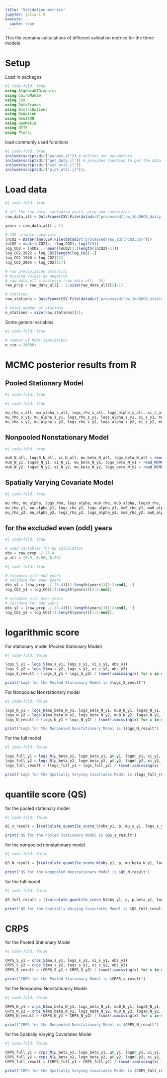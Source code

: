 ```yaml
---
title: "Validation metrics"
jupyter: julia-1.9
execute:
  cache: true
---
```


This file contains calculations of different validation metrics for the three models

# Setup

Load in packages

```julia
#| code-fold: true
using AlgebraOfGraphics
using CairoMakie
using CSV
using DataFrames
using Distributions
using DrWatson
using GeoJSON
using GeoMakie
using HTTP
using Plots;
```

load commonly used functions

```julia
#| code-fold: true
include(scriptsdir("params.jl")) # defines our parameters
include(scriptsdir("get_data.jl")) # provides function to get the data
include(scriptsdir("cal_util.jl"))
include(scriptsdir("plot_util.jl"));
```

# Load data

```julia
#| code-fold: true

# all the raw data, including years, prcp and covariates
raw_data_all = DataFrame(CSV.File(datadir("processed/raw_1d/GHCN_daily_30y.csv")))

years = raw_data_all[:, 1]

# CO2 climate covariate
lnCO2 = DataFrame(CSV.File(datadir("processed/raw_1d/lnCO2.csv")))
lnCO2 = vcat(lnCO2[:, :log_CO2], log(525))
log_CO2 = lnCO2 .- mean(lnCO2[1:(length(lnCO2)-1)])
log_CO2_2022 = log_CO2[length(log_CO2)-1]
log_CO2_1940 = log_CO2[52]
log_CO2_2005 = log_CO2[117]

# raw precipiation intensity
# missing values as negative
# raw_data_all = coalesce.(raw_data_all, -99)
raw_prcp = raw_data_all[:, 2:size(raw_data_all)[2]-1]

# stations
raw_stations = DataFrame(CSV.File(datadir("processed/raw_1d/GHCN_stations_30y.csv")))

# total number of stations
n_stations = size(raw_stations)[1];
```

Some general variables

```julia
#| code-fold: true

# number of MCMC simulations
n_sim = 20000;
```

# MCMC posterior results from R

## Pooled Stationary Model

```julia
#| code-fold: true

#| code-fold: true

mu_rho_s_all, mu_alpha_s_all, logs_rho_s_all, logs_alpha_s_all, xi_s_all, mu_s_all, logs_s_all = read_MCMC_results_S("processed/1d_results/model_S_all_10Kruns.csv", n_stations)
mu_rho_s_y1, mu_alpha_s_y1, logs_rho_s_y1, logs_alpha_s_y1, xi_s_y1, mu_s_y1, logs_s_y1 = read_MCMC_results_S("processed/1d_results/model_S_y1_10Kruns.csv", n_stations)
mu_rho_s_y2, mu_alpha_s_y2, logs_rho_s_y2, logs_alpha_s_y2, xi_s_y2, mu_s_y2, logs_s_y2 = read_MCMC_results_S("processed/1d_results/model_S_y2_10Kruns.csv", n_stations);
```

## Nonpooled Nonstationary Model

```julia
#| code-fold: true

mu0_N_all, logs0_N_all, xi_N_all, mu_beta_N_all, logs_beta_N_all = read_MCMC_results_N("processed/1d_results/model_N_all_10Kruns.csv", n_stations)
mu0_N_y1, logs0_N_y1, xi_N_y1, mu_beta_N_y1, logs_beta_N_y1 = read_MCMC_results_N("processed/1d_results/model_N_y1_10Kruns.csv", n_stations)
mu0_N_y2, logs0_N_y2, xi_N_y2, mu_beta_N_y2, logs_beta_N_y2 = read_MCMC_results_N("processed/1d_results/model_N_y2_10Kruns.csv", n_stations);
```

## Spatially Varying Covariate Model

```julia
#| code-fold: true

mu_rho, mu_alpha, logs_rho, logs_alpha, mu0_rho, mu0_alpha, logs0_rho, logs0_alpha, xi_all, μ_beta_all, logσ_beta_all, μ0_all, logσ0_all = read_MCMC_results_full_diffRho("processed/1d_results/model_full_all_10Kruns.csv", n_stations)
mu_rho_y1, mu_alpha_y1, logs_rho_y1, logs_alpha_y1, mu0_rho_y1, mu0_alpha_y1, logs0_rho_y1, logs0_alpha_y1, xi_y1, μ_beta_y1, logσ_beta_y1, μ0_y1, logσ0_y1 = read_MCMC_results_full_diffRho("processed/1d_results/model_full_ally1_10Kruns.csv", n_stations)
mu_rho_y2, mu_alpha_y2, logs_rho_y2, logs_alpha_y2, mu0_rho_y2, mu0_alpha_y2, logs0_rho_y2, logs0_alpha_y2, xi_y2, μ_beta_y2, logσ_beta_y2, μ0_y2, logσ0_y2 = read_MCMC_results_full_diffRho("processed/1d_results/model_full_ally2_10Kruns.csv", n_stations);
```

## for the excluded even (odd) years

```julia
#| code-fold: true

# used variables for QS calculation
obs = raw_prcp ./ 25.4
p_all = [0.9, 0.98, 0.99]
```

```julia
#| code-fold: true

# estimate with odd years
# validate for even years
obs_y1 = (raw_prcp ./ 25.4)[(1:length(years))[2:2:end], :]
log_CO2_y1 = log_CO2[(1:length(years))[2:2:end]]

# estimate with even years
# validate for odd years
obs_y2 = (raw_prcp ./ 25.4)[(1:length(years))[1:2:end], :]
log_CO2_y2 = log_CO2[(1:length(years))[1:2:end]];
```

# logarithmic score

For stationary model (Pooled Stationary Model)

```julia
#| code-fold: false

logs_S_y1 = logs_S(mu_s_y1, logs_s_y1, xi_s_y1, obs_y1)
logs_S_y2 = logs_S(mu_s_y2, logs_s_y2, xi_s_y2, obs_y2)
logs_S_result = (logs_S_y1 + logs_S_y2) / (sum(!ismissing(x) for x in eachcol(obs) for x in x))

print("LogS for the Pooled Stationary Model is $logs_S_result")
```

For Nonpooled Nonstationary model

```julia
#| code-fold: false

logs_N_y1 = logs_N(mu_beta_N_y1, logs_beta_N_y1, mu0_N_y1, logs0_N_y1, xi_N_y1, log_CO2_y1, obs_y1, "nonpooled")
logs_N_y2 = logs_N(mu_beta_N_y2, logs_beta_N_y2, mu0_N_y2, logs0_N_y2, xi_N_y2, log_CO2_y2, obs_y2, "nonpooled")
logs_N_result = (logs_N_y1 + logs_N_y2) / (sum(!ismissing(x) for x in eachcol(obs) for x in x))

print("LogS for the Nonpooled Nonstationary Model is $logs_N_result")
```

For the full model

```julia
#| code-fold: false

logs_full_y1 = logs_N(μ_beta_y1, logσ_beta_y1, μ0_y1, logσ0_y1, xi_y1, log_CO2_y1, obs_y1, "pooled")
logs_full_y2 = logs_N(μ_beta_y2, logσ_beta_y2, μ0_y2, logσ0_y2, xi_y2, log_CO2_y2, obs_y2, "pooled")
logs_full_result = (logs_full_y1 + logs_full_y2) / (sum(!ismissing(x) for x in eachcol(obs) for x in x))

print("LogS for the Spatially Varying Covariates Model is $logs_full_result")
```

# quantile score (QS)

for the pooled stationary model

```julia
#| code-fold: false

QS_s_result = [(calculate_quantile_score_S(obs_y1, p, mu_s_y1, logs_s_y1, xi_s_y1) + calculate_quantile_score_S(obs_y2, p, mu_s_y2, logs_s_y2, xi_s_y2)) / sum(!ismissing(x) for x in eachcol(obs) for x in x) for p in p_all]

print("QS for the Pooled Stationary Model is $QS_s_result")
```

for the nonpooled nonstationary model

```julia
#| code-fold: false

QS_N_result = [(calculate_quantile_score_N(obs_y1, p, mu_beta_N_y1, logs_beta_N_y1, mu0_N_y1, logs0_N_y1, xi_N_y1, log_CO2_y1, "nonpooled") + calculate_quantile_score_N(obs_y2, p, mu_beta_N_y2, logs_beta_N_y2, mu0_N_y2, logs0_N_y2, xi_N_y2, log_CO2_y2, "nonpooled")) / sum(!ismissing(x) for x in eachcol(obs) for x in x) for p in p_all]

print("QS for the Nonpooled Nonstationary Model is $QS_N_result")
```

for the full model

```julia
#| code-fold: false

QS_full_result = [(calculate_quantile_score_N(obs_y1, p, μ_beta_y1, logσ_beta_y1, μ0_y1, logσ0_y1, xi_y1, log_CO2_y1, "pooled") + calculate_quantile_score_N(obs_y2, p, μ_beta_y2, logσ_beta_y2, μ0_y2, logσ0_y2, xi_y2, log_CO2_y2, "pooled")) / sum(!ismissing(x) for x in eachcol(obs) for x in x) for p in p_all]

print("QS for the Spatially Varying Covariates Model is $QS_full_result")
```

# CRPS

for the Pooled Stationary Model

```julia
#| code-fold: false

CRPS_S_y1 = crps_S(mu_s_y1, logs_s_y1, xi_s_y1, obs_y1)
CRPS_S_y2 = crps_S(mu_s_y2, logs_s_y2, xi_s_y2, obs_y2)
CRPS_S_result = (CRPS_S_y1 + CRPS_S_y2) / (sum(!ismissing(x) for x in eachcol(obs) for x in x))

print("CRPS for the Pooled Stationary Model is $CRPS_s_result")
```

for the Nonpooled Nonstatioanry Model

```julia
#| code-fold: false

CRPS_N_y1 = crps_N(mu_beta_N_y1, logs_beta_N_y1, mu0_N_y1, logs0_N_y1, xi_N_y1, log_CO2_y1, obs_y1, "nonpooled")
CRPS_N_y2 = crps_N(mu_beta_N_y2, logs_beta_N_y2, mu0_N_y2, logs0_N_y2, xi_N_y2, log_CO2_y2, obs_y2, "nonpooled")
CRPS_N_result = (CRPS_N_y1 + CRPS_N_y2) / (sum(!ismissing(x) for x in eachcol(obs) for x in x))

print("CRPS for the Nonpooled Nonstationary Model is $CRPS_N_result")
```

for the Spatially Varying Covariates Model

```julia
#| code-fold: false

CRPS_full_y1 = crps_N(μ_beta_y1, logσ_beta_y1, μ0_y1, logσ0_y1, xi_y1, log_CO2_y1, obs_y1, "pooled")
CRPS_full_y2 = crps_N(μ_beta_y2, logσ_beta_y2, μ0_y2, logσ0_y2, xi_y2, log_CO2_y2, obs_y2, "pooled")
CRPS_full_result = (CRPS_full_y1 + CRPS_full_y2) / (sum(!ismissing(x) for x in eachcol(obs) for x in x))

print("CRPS for the Spatially Varying Covariates Model is $CRPS_full_result")
```
